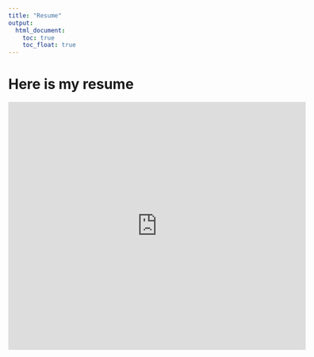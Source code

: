 ```yaml
---
title: "Resume"
output: 
  html_document:
    toc: true
    toc_float: true
---
```


# Here is my resume

<embed src="https://philipkim1.github.io/PhilipKim_CV.pdf" type="application/pdf" width="600px" height="500px" />

